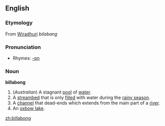 ==English==
===Etymology===
From [[wikipedia:Wiradhuri language|Wiradhuri]] ''bilabang''
===Pronunciation===
*Rhymes: [[Rhymes:English:-ɒŋ|-ɒŋ]]
===Noun===
'''billabong'''
#(''Australian'') A stagnant [[pool]] of [[water]].
#A [[streambed]] that is only [[filled]] with water during the [[rainy season]].
#A [[channel]] that dead-ends which extends from the main part of a [[river]].
#An [[oxbow lake]].

[[zh:billabong]]